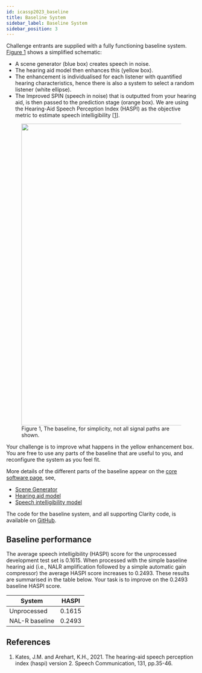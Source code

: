 ```yaml
---
id: icassp2023_baseline
title: Baseline System
sidebar_label: Baseline System
sidebar_position: 3
---
```



Challenge entrants are supplied with a fully functioning baseline system. [Figure 1](#fig1) shows a simplified schematic:

- A scene generator (blue box) creates speech in noise.
- The hearing aid model then enhances this (yellow box).
- The enhancement is individualised for each listener with quantified hearing characteristics, hence there is also a system to select a random listener (white ellipse).
- The Improved SPIN (speech in noise) that is outputted from your hearing aid, is then passed to the prediction stage (orange box). We are using the Hearing-Aid Speech Perception Index (HASPI) as the objective metric to estimate speech intelligibility \[[1](#refs)].


<figure id="fig1">
<img width="800" src={useBaseUrl('/img/ICASSP2023/pipeline.png')} />
<figcaption>Figure 1, The baseline, for simplicity, not all signal paths are shown.</figcaption>
</figure>

Your challenge is to improve what happens in the yellow enhancement box. You are free to use any parts of the baseline that are useful to you, and reconfigure the system as you feel fit.


More details of the different parts of the baseline appear on the [core software page](./cec2_core_software), see,

- [Scene Generator](./cec2_core_software#a-scene-generator)
- [Hearing aid model](./cec2_core_software#b-baseeline-hearing-aid-processor)
- [Speech intelligibility model](./cec2_core_software#e-speech-intelligibility-model)

The code for the baseline system, and all supporting Clarity code, is available on [GitHub](https://github.com/claritychallenge/clarity).
## Baseline performance

The average speech intelligibility (HASPI) score for the unprocessed development test set is 0.1615. When processed with the simple baseline hearing aid (i.e., NALR amplification followed by a simple automatic gain compressor) the average HASPI score increases to 0.2493. These results are summarised in the table below. Your task is to improve on the 0.2493 baseline HASPI score.

| System | HASPI |
| --- | ---- |
| Unprocessed | 0.1615 |
| NAL-R baseline | 0.2493 |

## References

<a name="refs"></a>

1. Kates, J.M. and Arehart, K.H., 2021. The hearing-aid speech perception index (haspi) version 2. Speech Communication, 131, pp.35-46.
